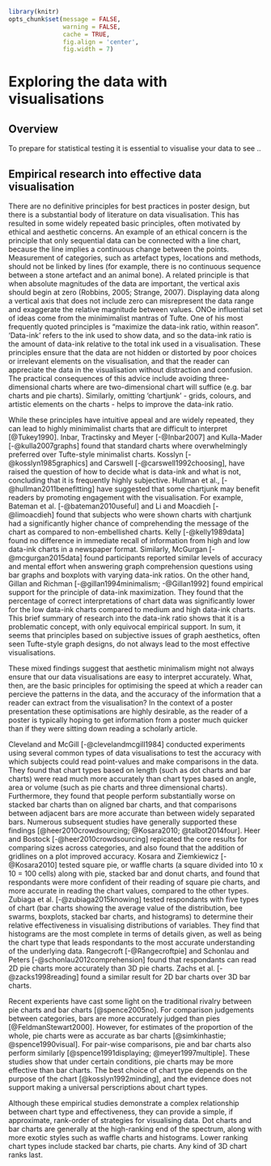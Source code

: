 ```r
library(knitr)
opts_chunk$set(message = FALSE,
               warning = FALSE,
               cache = TRUE,
               fig.align = 'center',
               fig.width = 7)
```

# Exploring the data with visualisations {#visualisatingthedata}

## Overview

To prepare for statistical testing it is essential to visualise your data to see ..

## Empirical research into effective data visualisation 

There are no definitive principles for best practices in poster design, but there is a substantial body of literature on data visualisation. This has resulted in some widely repeated basic principles, often motivated by ethical and aesthetic concerns. An example of an ethical concern is the principle that only sequential data can be connected with a line chart, because the line implies a continuous change between the points. Measurement of categories, such as artefact types, locations and methods, should not be linked by lines (for example, there is no continuous sequence between a stone artefact and an animal bone). A related principle is that when absolute magnitudes of the data are important, the vertical axis should begin at zero (Robbins, 2005; Strange, 2007). Displaying data along a vertical axis that does not include zero can misrepresent the data range and exaggerate the relative magnitude between values. ONOe influential set of ideas come from the minimimalist mantras of Tufte. One of his most frequently quoted principles is "maximize the data-ink ratio, within reason". 'Data-ink' refers to the ink used to show data, and so the data-ink ratio is the amount of data-ink relative to the total ink used in a visualisation. These principles ensure that the data are not hidden or distorted by poor choices or irrelevant elements on the visualisation, and that the reader can appreciate the data in the visualisation without distraction and confusion. The practical consequences of this advice include avoiding three-dimensional charts where are two-dimensional chart will suffice (e.g. bar charts and pie charts). Similarly, omitting 'chartjunk' - grids, colours, and artistic elements on the charts - helps to improve the data-ink ratio. 

While these principles have intuitive appeal and are widely repeated, they can lead to highly minimimalist charts that are difficult to interpret [@Tukey1990]. Inbar, Tractinsky and Meyer [-@Inbar2007] and Kulla-Mader [-@kulla2007graphs] found that standard charts where overwhelmingly preferred over Tufte-style minimalist charts.  Kosslyn [-@kosslyn1985graphics] and Carswell [-@carswell1992choosing], have raised the question of how to decide what is data-ink and what is not, concluding that it is frequently highly subjective. Hullman et al., [-@hullman2011benefitting] have suggested that some chartjunk may benefit readers by promoting engagement with the visualisation. For example, Bateman et al. [-@bateman2010useful] and Li and Moacdieh [-@limoacdieh] found that subjects who were shown charts with chartjunk had a significantly higher chance of comprehending the message of the chart as compared to non-embellished charts. Kelly [-@kelly1989data] found no difference in immediate recall of information from high and low data-ink charts in a newspaper format. Similarly, McGurgan [-@mcgurgan2015data] found participants reported similar levels of accuracy and mental effort when answering graph comprehension questions using bar graphs and boxplots with varying data-ink ratios. On the other hand, Gillan and Richman [-@gillan1994minimalism; -@Gillan1992] found empirical support for the principle of data-ink maximization. They found that the percentage of correct interpretations of chart data was significantly lower for the low data-ink charts compared to medium and high data-ink charts. This brief summary of research into the data-ink ratio shows that it is a problematic concept, with only equivocal empirical support. In sum, it seems that principles based on subjective issues of graph aesthetics, often seen Tufte-style graph designs, do not always lead to the most effective visualisations. 

These mixed findings suggest that aesthetic minimalism might not always ensure that our data visualisations are easy to interpret accurately. What, then, are the basic principles for optimising the speed at which a reader can percieve the patterns in the data, and the accuracy of the information that a reader can extract from the visualisation? In the context of a poster presentation these optimisations are highly desirable, as the reader of a poster is typically hoping to get information from a poster much quicker than if they were sitting down reading a scholarly article. 

Cleveland and McGill [-@clevelandmcgill1984] conducted experiments using several common types of data visualisations to test the accuracy with which subjects could read point-values and make comparisons in the data. They found that chart types based on length (such as dot charts and bar charts) were read much more accurately than chart types based on angle, area or volume (such as pie charts and three dimensional charts). Furthermore, they found that people perform substantially worse on stacked bar charts than on aligned bar charts, and that comparisons between adjacent bars are more accurate than between widely separated bars. Numerous subsequent studies have generally supported these findings [@heer2010crowdsourcing; @Kosara2010; @talbot2014four]. Heer and Bostock [-@heer2010crowdsourcing] repicated the core results for comparing sizes across categories, and also found that the addition of gridlines on a plot improved accuracy. Kosara and Ziemkiewicz [-@Kosara2010] tested square pie, or waffle charts (a square divided into 10 x 10 = 100 cells) along with pie, stacked bar and donut charts, and found that respondants were more confident of their reading of square pie charts, and more accurate in reading the chart values, compared to the other types. Zubiaga et al. [-@zubiaga2015knowing] tested respondants with five types of chart (bar charts showing the average value of the distribution, bee swarms, boxplots, stacked bar charts, and histograms) to determine their relative effectiveness in visualising distributions of variables. They find that histograms are the most complete in terms of details given, as well as being the chart type that leads respondants to the most accurate understanding of the underlying data. Rangecroft [-@Rangecroftpie] and Schonlau and Peters [-@schonlau2012comprehension] found that respondants can read 2D pie charts more accurately than 3D pie charts. Zachs et al. [-@zacks1998reading] found a similar result for 2D bar charts over 3D bar charts.

Recent experients have cast some light on the traditional rivalry between pie charts and bar charts [@spence2005no]. For comparison judgements between categories, bars are more accurately judged than pies [@FeldmanStewart2000]. However, for estimates of the proportion of the whole, pie charts were as accurate as bar charts [@simkinhastie; @spence1990visual]. For pair-wise comparisons, pie and bar charts also perform similarly [@spence1991displaying; @meyer1997multiple]. These studies show that under certain conditions, pie charts may be more effective than bar charts. The best choice of chart type depends on the purpose of the chart [@kosslyn1992minding], and the evidence does not support making a universal perscriptions about chart types. 

Although these empirical studies demonstrate a complex relationship between chart type and effectiveness, they can provide a simple, if approximate, rank-order of strategies for visualising data. Dot charts and bar charts are generally at the high-ranking end of the spectrum, along with more exotic styles such as waffle charts and histograms. Lower ranking chart types include stacked bar charts, pie charts. Any kind of 3D chart ranks last. 
